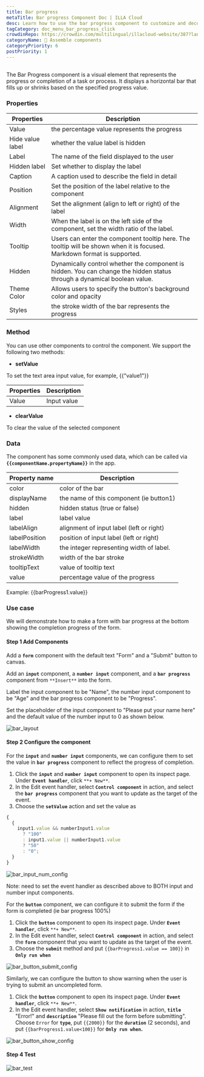 ```yaml
---
title: Bar progress
metaTitle: Bar progress Component Doc | ILLA Cloud
desc: Learn how to use the bar progress component to customize and decorate your app in ILLA Cloud.
tagCategory: doc_menu_bar_progress_click
crowdinRepo: https://crowdin.com/multilingual/illacloud-website/387?languages=en&filter=basic&value=0
categoryName: 🧬 Assemble components
categoryPriority: 6
postPriority: 1
---
```


## <h2 hidden>What is Bar progress?</h2>

The Bar Progress component is a visual element that represents the progress or completion of a task or process. It displays a horizontal bar that fills up or shrinks based on the specified progress value.

### Properties

| Properties       | Description                                                                                                              |
| ---------------- | ------------------------------------------------------------------------------------------------------------------------ |
| Value            | the percentage value represents the progress                                                                             |
| Hide value label | whether the value label is hidden                                                                                        |
| Label            | The name of the field displayed to the user                                                                              |
| Hidden label     | Set whether to display the label                                                                                         |
| Caption          | A caption used to describe the field in detail                                                                           |
| Position         | Set the position of the label relative to the component                                                                  |
| Alignment        | Set the alignment (align to left or right) of the label                                                                  |
| Width            | When the label is on the left side of the component, set the width ratio of the label.                                   |
| Tooltip          | Users can enter the component tooltip here. The tooltip will be shown when it is focused. Markdown format is supported.  |
| Hidden           | Dynamically control whether the component is hidden. You can change the hidden status through a dynamical boolean value. |
| Theme Color      | Allows users to specify the button's background color and opacity                                                        |
| Styles           | the stroke width of the bar represents the progress                                                                      |

### Method

You can use other components to control the component. We support the following two methods:

-   **setValue**

To set the text area input value, for example, {{"value1"}}

| Properties | Description |
| ---------- | ----------- |
| Value      | Input value |

-   **clearValue**

To clear the value of the selected component

### Data

The component has some commonly used data, which can be called via **`{{componentName.propertyName}}`** in the app.

| Property name | Description                              |
| ------------- | ---------------------------------------- |
| color         | color of the bar                         |
| displayName   | the name of this component (ie button1)  |
| hidden        | hidden status (true or false)            |
| label         | label value                              |
| labelAlign    | alignment of input label (left or right) |
| labelPosition | position of input label (left or right)  |
| labelWidth    | the integer representing width of label. |
| strokeWidth   | width of the bar stroke                  |
| tooltipText   | value of tooltip text                    |
| value         | percentage value of the progress         |

Example: {{barProgress1.value}}

### Use case

We will demonstrate how to make a form with bar progress at the bottom showing the completion progress of the form.

#### Step 1 Add Components

Add a **`form`** component with the default text "Form" and a "Submit" button to canvas.

Add an **`input`** component, a **`number input`** component, and a **`bar progress`** component from `**Insert**` into the form.

Label the input component to be "Name", the number input component to be "Age" and the bar progress component to be "Progress".

Set the placeholder of the input component to "Please put your name here" and the default value of the number input to 0 as shown below.

![bar_layout](https://cdn.illacloud.com/official-website/img/official-site/components/bar_layout.jpg)

#### Step 2 Configure the component

For the **`input`** and **`number input`** components, we can configure them to set the value in **`bar progress`** component to reflect the progress of completion.

1.  Click the **`input`** and **`number input`** component to open its inspect page. Under **`Event handler`**, click `**+ New**`.
2.  In the Edit event handler, select **`Control component`** in action, and select the **`bar progress`** component that you want to update as the target of the event.
3.  Choose the **`setValue`** action and set the value as

```jsx
{
  {
    input1.value && numberInput1.value
      ? "100"
      : input1.value || numberInput1.value
      ? "50"
      : "0";
  }
}
```

![bar_input_num_config](https://cdn.illacloud.com/official-website/img/official-site/components/bar_input_num_config.jpg)

Note: need to set the event handler as described above to BOTH input and number input components.

For the **`button`** component, we can configure it to submit the form if the form is completed (ie bar progress 100%)

1.  Click the **`button`** component to open its inspect page. Under **`Event handler`**, click `**+ New**`.
2.  In the Edit event handler, select **`Control component`** in action, and select the **`form`** component that you want to update as the target of the event.
3.  Choose the **`submit`** method and put `{{barProgress1.value == 100}}` in **`Only run when`**

![bar_button_submit_config](https://cdn.illacloud.com/official-website/img/official-site/components/bar_button_submit_config.jpg)

Similarly, we can configure the button to show warning when the user is trying to submit an uncompleted form.

1.  Click the **`button`** component to open its inspect page. Under **`Event handler`**, click `**+ New**`.
2.  In the Edit event handler, select **`Show notification`** in action, **`title`** "Error!" and **`description`** "Please fill out the form before submitting". Choose `Error` for **`type`**, put `{{2000}}` for the **`duration`** (2 seconds), and put `{{barProgress1.value<100}}` for **`Only run when`.**

![bar_button_show_config](https://cdn.illacloud.com/official-website/img/official-site/components/bar_button_show_config.jpg)

#### Step 4 Test

![bar_test](https://cdn.illacloud.com/official-website/img/official-site/components/bar_test.gif)
